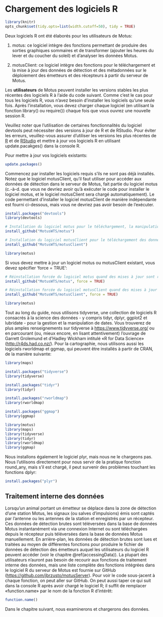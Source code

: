 # Chargement des logiciels R {#loadingPackages}
```r

library(knitr)
opts_chunk$set(tidy.opts=list(width.cutoff=50), tidy = TRUE)

```

Deux logiciels R ont été élaborés pour les utilisateurs de Motus:

1. motus: ce logiciel intègre des fonctions permettant de produire des sorties graphiques sommaires et de transformer (ajouter les heures du lever et du coucher du soleil) et d'analyser les données Motus.

2. motusClient: ce logiciel intègre des fonctions pour le téléchargement et la mise à jour des données de détection et des métadonnées sur le déploiement des émetteurs et des récepteurs à partir du serveur de Motus.

Les **utilisateurs** de Motus peuvent installer les versions stables les plus récentes des logiciels R à l’aide du code suivant. Comme c’est le cas pour tous les logiciels R, vous n'avez besoin d'installer les logiciels qu’une seule fois. Après l’installation, vous devez charger chaque logiciel (en utilisant la fonction library() ou require()) chaque fois que vous ouvrez une nouvelle session R. 

Veuillez noter que l’utilisation de certaines fonctionnalités du logiciel devtools peut nécessiter des versions à jour de R et de RStudio. Pour éviter les erreurs, veuillez-vous assurer d’utiliser les versions les plus récentes de [R](https://www.r-project.org/) et de [RStudio]() et mettre à jour vos logiciels R en utilisant update.pacakges() dans la console R.

Pour mettre à jour vos logiciels existants:

```r

update.packages()                         

```

Commencez par installer les logiciels requis s’ils ne sont pas déjà installés. Notez que le logiciel motusClient, qu’il faut utiliser pour accéder aux données de détection dans le serveur de Motus, fait partie du logiciel motus (c.-à-d. que vous ne devriez avoir qu’à exécuter le code pour installer le logiciel motus, et le logiciel motusClient sera chargé automatiquement). Le code permettant d’installer le logiciel motusClient de manière indépendante est fourni ci-dessous, mais vous ne devriez pas avoir besoin de l’exécuter.

```r

install.packages("devtools")
library(devtools)

# Installation du logiciel motus pour le téléchargement, la manipulation, la visualisation et l'analyse des données
install_github("MotusWTS/motus")

# Installation du logiciel motusClient pour le téléchargement des données
install_github("MotusWTS/motusClient")

library(motus)

```

Si vous devez mettre à jour un logiciel motus ou motusClient existant, vous devez spécifier 'force = TRUE':
```r
# Réinstallation forcée du logiciel motus quand des mises à jour sont requises
install_github("MotusWTS/motus", force = TRUE)

# Réinstallation forcée du logiciel motusClient quand des mises à jour sont requises
install_github("MotusWTS/motusClient", force = TRUE)

library(motus)

```

Tout au long du guide, nous utilisons tidyverse, une collection de logiciels R consacrés à la science des données - y compris tidyr, dplyr, ggplot2 et lubridate - pour la gestion et la manipulation de dates. Vous trouverez de plus amples renseignements sur tidyverse à <https://www.tidyverse.org/> ou en parcourant (ou, mieux encore, en lisant attentivement) l’ouvrage de Garrett Grolemund et d’Hadley Wickham intitulé «R for Data Science» (<http://r4ds.had.co.nz/>). Pour la cartographie, nous utilisons aussi les logiciels rworldmap et ggmap, qui peuvent être installés à partir de CRAN, de la manière suivante:

```r

library(maps)

install.packages("tidyverse")
library(tidyverse)

install.packages("tidyr")
library(tidyr)

install.packages("rworldmap")
library(rworldmap)

install.packages("ggmap")
library(ggmap)

```
```r
library(motus)
library(maps)
library(tidyverse)
library(tidyr)
library(rworldmap)
library(ggmap)

```
Nous installons également le logiciel plyr, mais nous ne le chargeons pas. Nous l’utilisons directement pour nous servir de la pratique fonction round_any, mais s’il est chargé, il peut survenir des problèmes touchant les fonctions dplyr:

```r

install.packages("plyr")

```

## Traitement interne des données {#internalProcessing}

Lorsqu’un animal portant un émetteur se déplace dans la zone de détection d’une station Motus, les signaux (ou salves d'impulsions) émis sont captés par l’antenne ou les antennes de la station et enregistrés par un récepteur. Ces données de détection brutes sont téléversées dans la base de données Motus instantanément via une connexion Internet ou sont téléchargées depuis le récepteur puis téléversées dans la base de données Motus manuellement. En arrière-plan, les données de détection brutes sont lues et traitées au moyen de différentes fonctions pour produire le fichier de données de détection des émetteurs auquel les utilisateurs du logiciel R peuvent accéder (voir le chapitre \@ref(accessingData)). La plupart des utilisateurs n’auront pas besoin de recourir aux fonctions de traitement interne des données, mais une liste complète des fonctions intégrées dans le logiciel R du serveur de Motus est fournie sur GitHub (<https://github.com/jbrzusto/motusServer>). Pour voir le code sous-jacent à chaque fonction, on peut aller sur GitHub. On peut aussi taper ce qui suit dans la console R après avoir chargé le logiciel R; il suffit de remplacer «function.name» par le nom de la fonction R d’intérêt:

```r

function.name() 

```

Dans le chapitre suivant, nous examinerons et chargerons des données.